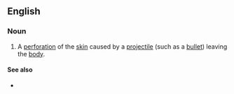 ==English==

===Noun===
{{en-noun|head=[[exit]] [[wound]]}}

# {{context|medicine|forensics|lang=en}} A [[perforation]] of the [[skin]] caused by a [[projectile]] (such as a [[bullet]]) leaving the [[body]].

====See also====
* {{sense|perforation of the skin}} {{l|en|entry wound}}